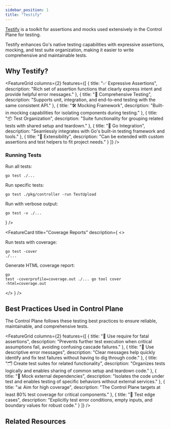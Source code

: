 ```yaml
---
sidebar_position: 1
title: "Testify"
---
```



<NoAutoTitle />

<PageHeader 
  title="Testify"
  description="Comprehensive testing toolkit for Go applications"
/>

[Testify](https://github.com/stretchr/testify) is a toolkit for assertions and mocks used extensively in the Control Plane for testing.

<InfoSection type="info" title="Testing framework of choice">
  Testify enhances Go's native testing capabilities with expressive assertions, mocking, and test suite organization, making it easier to write comprehensive and maintainable tests.
</InfoSection>

## Why Testify?

<FeatureGrid columns={2} features={[
  {
    title: "✅ Expressive Assertions",
    description: "Rich set of assertion functions that clearly express intent and provide helpful error messages."
  },
  {
    title: "🧪 Comprehensive Testing",
    description: "Supports unit, integration, and end-to-end testing with the same consistent API."
  },
  {
    title: "🛠️ Mocking Framework",
    description: "Built-in mocking capabilities for isolating components during testing."
  },
  {
    title: "📦 Test Organization",
    description: "Suite functionality for grouping related tests with shared setup and teardown."
  },
  {
    title: "🔄 Go Integration",
    description: "Seamlessly integrates with Go's built-in testing framework and tools."
  },
  {
    title: "🧩 Extensibility",
    description: "Can be extended with custom assertions and test helpers to fit project needs."
  }
]} />

### Running Tests

<CardGrid columns={2}>
  <FeatureCard
    title="Standard Commands"
    description={
      <>
        <p>Run all tests:</p>
        <pre><code>go test ./...</code></pre>
        <p>Run specific tests:</p>
        <pre><code>go test ./pkg/controller -run TestUpload</code></pre>
        <p>Run with verbose output:</p>
        <pre><code>go test -v ./...</code></pre>
      </>
    }
  />
  
  <FeatureCard
    title="Coverage Reports"
    description={
      <>
        <p>Run tests with coverage:</p>
        <pre><code>go test -cover ./...</code></pre>
        <p>Generate HTML coverage report:</p>
        <pre><code>go test -coverprofile=coverage.out ./...
go tool cover -html=coverage.out</code></pre>
      </>
    }
  />
</CardGrid>

## Best Practices Used in Control Plane

<InfoSection type="tip" title="Testing best practices">
  The Control Plane follows these testing best practices to ensure reliable, maintainable, and comprehensive tests.
</InfoSection>

<FeatureGrid columns={2} features={[
  {
    title: "🚫 Use require for fatal assertions",
    description: "Prevents further test execution when critical assumptions fail, avoiding confusing cascade failures."
  },
  {
    title: "📝 Use descriptive error messages",
    description: "Clear messages help quickly identify and fix test failures without having to dig through code."
  },
  {
    title: "🗂️ Create test suites for related functionality",
    description: "Organizes tests logically and enables sharing of common setup and teardown code."
  },
  {
    title: "🔄 Mock external dependencies",
    description: "Isolates the code under test and enables testing of specific behaviors without external services."
  },
  {
    title: "📊 Aim for high coverage",
    description: "The Control Plane targets at least 80% test coverage for critical components."
  },
  {
    title: "🧪 Test edge cases",
    description: "Explicitly test error conditions, empty inputs, and boundary values for robust code."
  }
]} />

## Related Resources

<CardGrid columns={2}>
  <FeatureCard
    title="Mockery"
    description="Learn about the mock code generation tool used alongside Testify."
    linkText="View Mockery"
    linkUrl="mockery"
  />
  
  <FeatureCard
    title="Go Language"
    description="Explore the foundational language used in the Control Plane."
    linkText="View Go Language"
    linkUrl="../Core-Technologies/golang"
  />
</CardGrid>